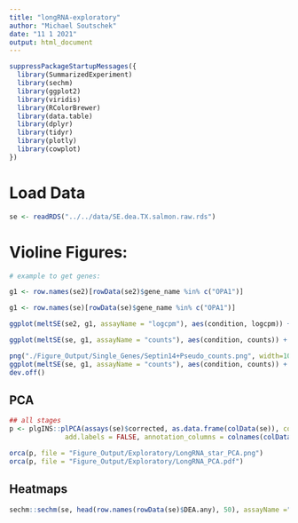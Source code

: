```yaml
---
title: "longRNA-exploratory"
author: "Michael Soutschek"
date: "11 1 2021"
output: html_document
---
```


```r
suppressPackageStartupMessages({
  library(SummarizedExperiment)
  library(sechm)
  library(ggplot2)
  library(viridis)
  library(RColorBrewer)
  library(data.table)
  library(dplyr)
  library(tidyr)
  library(plotly)
  library(cowplot)
})
```


# Load Data
```r
se <- readRDS("../../data/SE.dea.TX.salmon.raw.rds")
```



# Violine Figures:
```r
# example to get genes:

g1 <- row.names(se2)[rowData(se2)$gene_name %in% c("OPA1")]

g1 <- row.names(se)[rowData(se)$gene_name %in% c("OPA1")]

ggplot(meltSE(se2, g1, assayName = "logcpm"), aes(condition, logcpm)) + geom_violin() + geom_point(aes(color = experiment)) +  facet_wrap(~feature, scale="free") + theme_classic()

ggplot(meltSE(se, g1, assayName = "counts"), aes(condition, counts)) + geom_violin() + geom_point(aes(color = diff)) +  facet_wrap(~feature, scale="free")

png("./Figure_Output/Single_Genes/Septin14+Pseudo_counts.png", width=10, height=6, units="in", res=300)
ggplot(meltSE(se, g1, assayName = "counts"), aes(condition, counts)) + geom_point(aes(color = diff)) + geom_violin() + facet_wrap(~feature, scale="free")
dev.off()
```






## PCA

```r

## all stages
p <- plgINS::plPCA(assays(se)$corrected, as.data.frame(colData(se)), colorBy = "condition", shapeBy = "diff",
              add.labels = FALSE, annotation_columns = colnames(colData(se)))

orca(p, file = "Figure_Output/Exploratory/LongRNA_star_PCA.png")
orca(p, file = "Figure_Output/Exploratory/LongRNA_PCA.pdf")
```



## Heatmaps
```r
sechm::sechm(se, head(row.names(rowData(se)$DEA.any), 50), assayName ="log2FC.Ctrl", top_annotation="diff", gaps_at="condition" ,breaks=TRUE)
```


